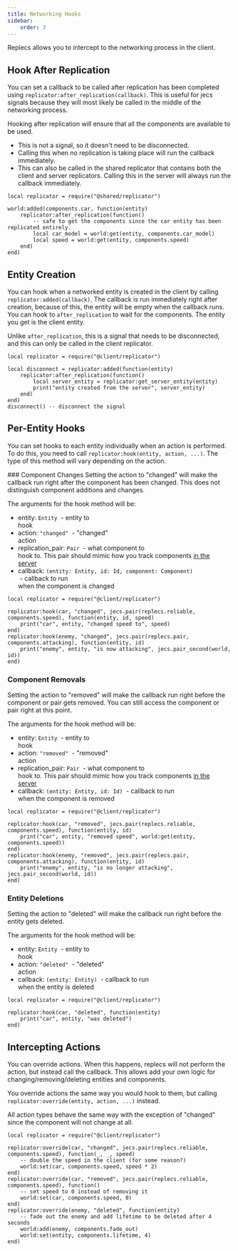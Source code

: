 ---
title: Networking Hooks
sidebar:
    order: 3
---


Replecs allows you to intercept to the networking process in the client.


## Hook After Replication

You can set a callback to be called after replication has been completed using `replicator:after_replication(callback)`.
This is useful for jecs signals because they will most likely be called in the middle of the networking process.

Hooking after replication will ensure that all the components are available to be used.

- This is not a signal, so it doesn't need to be disconnected.
- Calling this when no replication is taking place will run the callback immediately.
- This can also be called in the shared replicator that contains both the client and server replicators. 
Calling this in the server will always run the callback immediately.


```luau
local replicator = require("@shared/replicator")

world:added(components.car, function(entity)
    replicator:after_replication(function()
        -- safe to get the components since the car entity has been replicated entirely.
        local car_model = world:get(entity, components.car_model)
        local speed = world:get(entity, components.speed)
    end)
end)
```

## Entity Creation

You can hook when a networked entity is created in the client by calling `replicator:added(callback)`.
The callback is run immediately right after creation, because of this, the entity will be empty when the callback runs.
You can hook to `after_replication` to wait for the components. The entity you get is the client entity.

Unlike `after_replication`, this is a signal that needs to be disconnected, and this can only be called in the client replicator.

```luau
local replicator = require("@client/replicator")

local disconnect = replicator:added(function(entity) 
    replicator:after_replication(function()
        local server_entity = replicator:get_server_entity(entity)
        print("entity created from the server", server_entity)
    end)
end)
disconnect() -- disconnect the signal
```

## Per-Entity Hooks

You can set hooks to each entity individually when an action is performed. To do this, you need to call 
`replicator:hook(entity, action, ...)`. The type of this method will vary depending on the action.


<div class="padded">
### Component Changes
Setting the action to "changed" will make the callback run right after the component has been changed.
This does not distinguish component additions and changes. 

The arguments for the hook method will be:
- entity: `Entity` <span class="sub-heading" style="white-space: pre;"> - entity to hook</span>
- action: `"changed"` <span class="sub-heading" style="white-space: pre;"> - "changed" action</span>
- replication_pair: `Pair` <span class="sub-heading" style="white-space: pre;"> - what component to hook to. This pair should mimic how you track components [in the server](/replecs/guides/networking-entity/#replication-types)</span> 
- callback: `(entity: Entity, id: Id, component: Component)` <span class="sub-heading" style="white-space: pre;"> - callback to run when the component is changed</span>

```luau
local replicator = require("@client/replicator")

replicator:hook(car, "changed", jecs.pair(replecs.reliable, components.speed), function(entity, id, speed)
    print("car", entity, "changed speed to", speed)
end)
replicator:hook(enemy, "changed", jecs.pair(replecs.pair, components.attacking), function(entity, id)
    print("enemy", entity, "is now attacking", jecs.pair_second(world, id)) 
end)
```

### Component Removals
Setting the action to "removed" will make the callback run right before the component or pair gets removed.
You can still access the component or pair right at this point.

The arguments for the hook method will be:
- entity: `Entity` <span class="sub-heading" style="white-space: pre;">  -  entity to hook</span>
- action: `"removed"` <span class="sub-heading" style="white-space: pre;">  -  "removed" action</span>
- replication_pair: `Pair` <span class="sub-heading" style="white-space: pre;">  -  what component to hook to. This pair should mimic how you track components [in the server](/replecs/guides/networking-entity/#replication-types)</span> 
- callback: `(entity: Entity, id: Id)` <span class="sub-heading" style="white-space: pre;">  -  callback to run when the component is removed </span>

```luau
local replicator = require("@client/replicator")

replicator:hook(car, "removed", jecs.pair(replecs.reliable, components.speed), function(entity, id)
    print("car", entity, "removed speed", world:get(entity, components.speed))
end)
replicator:hook(enemy, "removed", jecs.pair(replecs.pair, components.attacking), function(entity, id)
    print("enemy", entity, "is no longer attacking", jecs.pair_second(world, id)) 
end)
```


### Entity Deletions
Setting the action to "deleted" will make the callback run right before the entity gets deleted.

The arguments for the hook method will be:
- entity: `Entity` <span class="sub-heading" style="white-space: pre;">  -  entity to hook</span>
- action: `"deleted"` <span class="sub-heading" style="white-space: pre;">  -  "deleted" action</span>
- callback: `(entity: Entity)` <span class="sub-heading" style="white-space: pre;">  -  callback to run when the entity is deleted </span>

```luau
local replicator = require("@client/replicator")

replicator:hook(car, "deleted", function(entity)
    print("car", entity, "was deleted")
end)
```
</div>

## Intercepting Actions

You can override actions. When this happens, replecs will not perform the action, but instead call the callback.
This allows add your own logic for changing/removing/deleting entities and components. 

You override actions the same way you would hook to them,
but calling `replicator:override(entity, action, ...)` instead.

All action types behave the same way with the exception of "changed" since the component will not change at all.

```luau
local replicator = require("@client/replicator")

replicator:override(car, "changed", jecs.pair(replecs.reliable, components.speed), function(_, _, speed)
    -- double the speed in the client (for some reason?)
    world:set(car, components.speed, speed * 2)
end)
replicator:override(car, "removed", jecs.pair(replecs.reliable, components.speed), function()
    -- set speed to 0 instead of removing it
    world:set(car, components.speed, 0)
end)
replicator:override(enemy, "deleted", function(entity)
    -- fade out the enemy and add lifetime to be deleted after 4 seconds
    world:add(enemy, components.fade_out)
    world:set(entity, components.lifetime, 4)
end)
```

